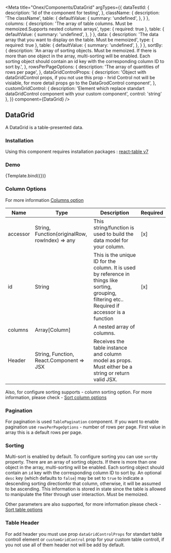

<Meta
  title="Onex/Components/DataGrid"
  argTypes={{
    dataTestId: {
      description: 'Id of the component for testing',
    },
    className: {
      description: 'The className',
      table: {
        defaultValue: {
          summary: 'undefined',
        },
      }
    },
    columns: {
      description: 'The array of table columns. Must be memoized.Supports nested columns arrays',
      type: { required: true },
      table: {
        defaultValue: {
          summary: 'undefined',
        },
      }
    },
    data: {
      description: 'The data array that you want to display on the table. Must be memoized',
      type: { required: true },
      table: {
        defaultValue: {
          summary: 'undefined',
        },
      }
    },
    sortBy: {
      description: 'An array of sorting objects. Must be memoized. If there is more than one object in the array, multi-sorting will be enabled. Each sorting object should contain an id key with the corresponding column ID to sort by.',
    },
    rowsPerPageOptions: {
      description: 'The array of quantities of rows per page',
    },
    dataGridControlProps: {
      description: 'Object with dataGridControl props, if you not use this prop - hrid Control not will be visiable, for more detail props go to the DataGrodControl component',
    },
    customGridControl: {
      description: 'Element which replace standart dataGridControl component with your custom component',
      control: 'string'
    },
  }}
  component={DataGrid}
/>



## DataGrid

A DataGrid is a table-presented data.

### Installation
Using this component requires installation packages : [react-table v7](https://www.npmjs.com/package/react-table/v/7.8.0)

### Demo
<Canvas>
  <Story
    height="35rem"
    name="Demo"
    args={{
      dataTestId: 'data-grid-test-id',
      className: 'data-grid-custom',
      rowsPerPageOptions: [5, 10],
      dataGridControlProps: {
        title: 'Title',
        badge: '23',
      },
      className: {control: 'text'},
      columns: [
        {
          Header: 'ID',
          accessor: 'id',
        },
        {
          Header: 'Study',
          accessor: 'study',
        },
        {
          Header: 'Country',
          accessor: 'country',
        },
        {
          Header: 'Category',
          accessor: 'category',
        },
        {
          Header: 'Created',
          accessor: 'created',
        },
      ],
      data: [
        {
          id: 'M12345',
          study: 'United States 10',
          country: 'United States 10',
          category: 'Management 10',
          created: '26 Aug 2010',
        },
        {
          id: 'M12346',
          study: 'United States 20',
          country: 'United States 20',
          category: 'Management 20',
          created: '25 Aug 2010',
        },
        {
          id: 'M12347',
          study: 'United States 30',
          country: 'United States 30',
          category: 'Management 30',
          created: '24 Aug 2010',
        },
        {
          id: 'M12348',
          study: 'United States 40',
          country: 'United States 40',
          category: 'Management 40',
          created: '23 Aug 2010',
        },
        {
          id: 'M12349',
          study: 'United States 50',
          country: 'United States 50',
          category: 'Management 50',
          created: '22 Aug 2010',
        },
        {
          id: 'M123455',
          study: 'United States 60',
          country: 'United States 60',
          category: 'Management 60',
          created: '21 Aug 2010',
        },
        {
          id: 'M123477',
          study: 'United States 70',
          country: 'United States 70',
          category: 'Management 70',
          created: '19 Aug 2010',
        },
        {
          id: 'M123416',
          study: 'United States 80',
          country: 'United States 80',
          category: 'Management 80',
          created: '18 Aug 2010',
        },
        {
          id: 'M123414',
          study: 'United States 90',
          country: 'United States 90',
          category: 'Management 90',
          created: '17 Aug 2010',
        },
        {
          id: 'M123415',
          study: 'United States 100',
          country: 'United States 100',
          category: 'Management 100',
          created: '27 Aug 2010',
        }
      ],
      sortBy: [
        {
          id: 'id',
          desc: true,
        }
      ],
      rowsPerPageOptions: [5, 10],
    }}>
    {Template.bind({})}
  </Story>
</Canvas>

<ArgsTable story="Demo"/>

### Column Options
For more information [Columns option](https://react-table-v7.tanstack.com/docs/api/useTable#column-options)

| Name     | Type                                           | Description                                                                                                                                        | Required |
|----------|------------------------------------------------|----------------------------------------------------------------------------------------------------------------------------------------------------|----------|
| accessor | String, Function(originalRow, rowIndex) => any | This string/function is used to build the data model for your column.                                                                              | [x]      |
| id       | String                                         | This is the unique ID for the column. It is used by reference in things like sorting, grouping, filtering etc.. Required if accessor is a function | [x]      |
| columns  | Array[Column]                                  | A nested array of columns.                                                                                                                         |          |
| Header   | String, Function, React.Component => JSX       | Receives the table instance and column model as props. Must either be a string or return valid JSX.                                                |          |


Also, for configure sorting supports - column sorting option. For more information, please check - [Sort column options](https://react-table-v7.tanstack.com/docs/api/useSortBy#column-options)

### Pagination
For pagination is used ```TablePagination``` component. If you want to enable pagination use ```rowsPerPageOptions``` - number of rows per page.
First value in array this is a default rows per page.

### Sorting
Multi-sort is enabled by default.
To configure sorting you can use ```sortBy``` property.
There are an array of sorting objects. If there is more than one object in the array, multi-sorting will be enabled.
Each sorting object should contain an ```id``` key with the corresponding column ID to sort by. An optional ```desc``` key
(which defaults to ```false```) may be set to ```true``` to indicate a descending sorting directionfor that column, otherwise,
it will be assumed to be ascending. This information is stored in state since the table is allowed to manipulate the filter through user interaction.
Must be memoized.

Other parameters are also supported, for more information please check - [Sort table options](https://react-table-v7.tanstack.com/docs/api/useSortBy#table-options)

### Table Header
For add header you must use prop ```dataGridControlProps``` for standart table controll element or ```customGridControl``` prop for your custom table controll, if you not use all of them header not will be add by default.

